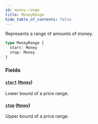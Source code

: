```yaml
---
id: money-range
title: MoneyRange
hide_table_of_contents: false
---
```


Represents a range of amounts of money.

```graphql
type MoneyRange {
  start: Money
  stop: Money
}
```

### Fields

#### [`start`](#) ([`Money`](../../../developer/api-reference/objects/money))

Lower bound of a price range.

#### [`stop`](#) ([`Money`](../../../developer/api-reference/objects/money))

Upper bound of a price range.

